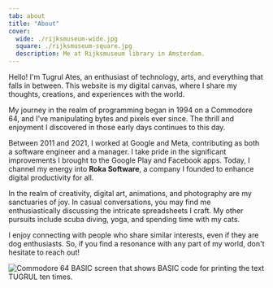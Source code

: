 ```yaml
---
tab: about
title: "About"
cover:
  wide: ./rijksmuseum-wide.jpg
  square: ./rijksmuseum-square.jpg
  description: Me at Rijksmuseum library in Amsterdam.
---
```



Hello! I'm Tugrul Ates, an enthusiast of technology, arts, and everything that falls in between. This website is my digital canvas, where I share my thoughts, creations, and experiences with the world.

My journey in the realm of programming began in 1994 on a Commodore 64, and I've manipulating bytes and pixels ever since. The thrill and enjoyment I discovered in those early days continues to this day.

Between 2011 and 2021, I worked at Google and Meta, contributing as both a software engineer and a manager. I take pride in the significant improvements I brought to the Google Play and Facebook apps. Today, I channel my energy into **Roka Software**, a company I founded to enhance digital productivity for all.

In the realm of creativity, digital art, animations, and photography are my sanctuaries of joy. In casual conversations, you may find me enthusiastically discussing the intricate spreadsheets I craft. My other pursuits include scuba diving, yoga, and spending time with my cats.

I enjoy connecting with people who share similar interests, even if they are dog enthusiasts. So, if you find a resonance with any part of my world, don't hesitate to reach out!

<img
  src={c64.src}
  alt="Commodore 64 BASIC screen that shows BASIC code for printing the text TUGRUL ten times."
  width={720}
/>

